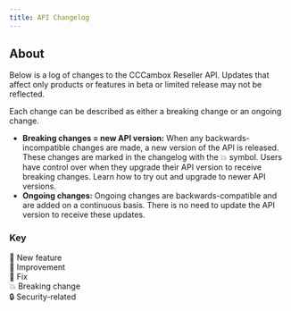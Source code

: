 ```yaml
---
title: API Changelog
---
```


## About

Below is a log of changes to the CCCambox Reseller API. Updates that affect only products or features in beta or limited release may not be reflected.

Each change can be described as either a breaking change or an ongoing change.

- **Breaking changes = new API version:** When any backwards-incompatible changes are made, a new version of the API is released. These changes are marked in the changelog with the 💥 symbol. Users have control over when they upgrade their API version to receive breaking changes. Learn how to try out and upgrade to newer API versions.
- **Ongoing changes:** Ongoing changes are backwards-compatible and are added on a continuous basis. There is no need to update the API version to receive these updates.

### Key

🌱 New feature<br />
🍃 Improvement<br/>
🔧 Fix<br/>
💥 Breaking change<br/>
🔒 Security-related
